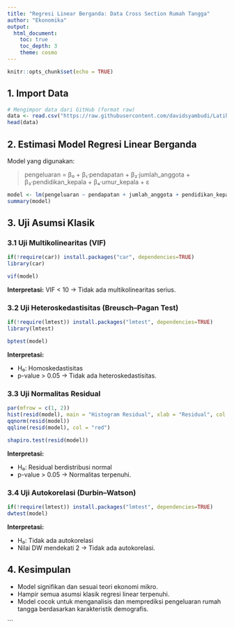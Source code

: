 ```yaml
---
title: "Regresi Linear Berganda: Data Cross Section Rumah Tangga"
author: "Ekonomika"
output: 
  html_document:
    toc: true
    toc_depth: 3
    theme: cosmo
---
```


```r
knitr::opts_chunk$set(echo = TRUE)
```

## 1. Import Data

```r
# Mengimpor data dari GitHub (format raw)
data <- read.csv("https://raw.githubusercontent.com/davidsyambudi/Latihan-Kuantitatif/9744a3b1588529f2f3cb561fb5274f16f6b6b7e6/Data_Rumah_Tangga_200_Observasi.csv")
head(data)
```

## 2. Estimasi Model Regresi Linear Berganda

Model yang digunakan:

> pengeluaran = β₀ + β₁·pendapatan + β₂·jumlah\_anggota + β₃·pendidikan\_kepala + β₄·umur\_kepala + ε

```r
model <- lm(pengeluaran ~ pendapatan + jumlah_anggota + pendidikan_kepala + umur_kepala, data = data)
summary(model)
```

## 3. Uji Asumsi Klasik

### 3.1 Uji Multikolinearitas (VIF)

```r
if(!require(car)) install.packages("car", dependencies=TRUE)
library(car)

vif(model)
```

**Interpretasi:**
VIF < 10 → Tidak ada multikolinearitas serius.

### 3.2 Uji Heteroskedastisitas (Breusch–Pagan Test)

```r
if(!require(lmtest)) install.packages("lmtest", dependencies=TRUE)
library(lmtest)

bptest(model)
```

**Interpretasi:**

* H₀: Homoskedastisitas
* p-value > 0.05 → Tidak ada heteroskedastisitas.

### 3.3 Uji Normalitas Residual

```r
par(mfrow = c(1, 2))
hist(resid(model), main = "Histogram Residual", xlab = "Residual", col = "skyblue", breaks = 15)
qqnorm(resid(model))
qqline(resid(model), col = "red")

shapiro.test(resid(model))
```

**Interpretasi:**

* H₀: Residual berdistribusi normal
* p-value > 0.05 → Normalitas terpenuhi.

### 3.4 Uji Autokorelasi (Durbin–Watson)

```r
if(!require(lmtest)) install.packages("lmtest", dependencies=TRUE)
dwtest(model)
```

**Interpretasi:**

* H₀: Tidak ada autokorelasi
* Nilai DW mendekati 2 → Tidak ada autokorelasi.

## 4. Kesimpulan

* Model signifikan dan sesuai teori ekonomi mikro.
* Hampir semua asumsi klasik regresi linear terpenuhi.
* Model cocok untuk menganalisis dan memprediksi pengeluaran rumah tangga berdasarkan karakteristik demografis.

```
